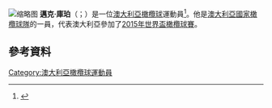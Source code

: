 {{expand|time=2015-11-22T03:07:32+00:00}}
[[File:2017.07.08.21.44.17-Michael_Hooper_(35001393903).jpg|缩略图]]
'''邁克·庫珀'''（{{lang-en|Michael Hooper }}；{{bd|1991年|10月29日}}）是一位[[澳大利亞|澳大利亞]][[橄欖球|橄欖球]]運動員<ref name=Dutton>{{cite news| first=Chris| last=Dutton| url=http://www.canberratimes.com.au/rugby-union/brumbies/brumbies-respect-hoopers-defection-20120417-1x5z8.htm| title=Brumbies respect Hooper's defection| work=[[Canberra_Times|Canberra Times]]| date=18 April 2012| accessdate=9 October 2012}}{{dead link|date=十月 2017 |bot=InternetArchiveBot }}</ref>。他是[[澳大利亞國家橄欖球隊|澳大利亞國家橄欖球隊]]的一員，代表澳大利亞參加了[[2015年世界盃橄欖球賽|2015年世界盃橄欖球賽]]。
==參考資料==
{{Reflist}}
[[Category:澳大利亞橄欖球運動員|Category:澳大利亞橄欖球運動員]]